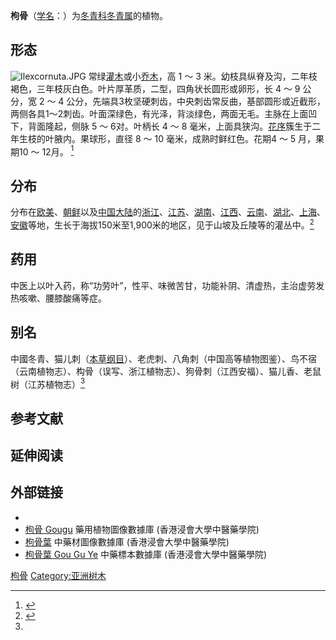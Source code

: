 {{noteTA
|G1=長度單位
}}
{{Speciesbox
|image = Ilex cornuta.jpg
|genus = Ilex
|species = cornuta
|authority = [[John_Lindley|Lindl.]]
|synonyms =
    {{Plainlist | style = margin-left: 1em; text-indent: -1em; |
*''Ilex fortunei'' <small>Lindl.</small>
*''Ilex furcata'' <small>Lindl. ex Goepp.</small>
*''Ilex reevesiana'' <small>Fortune</small>
*''Skimmia fortunei'' <small>Mast.</small>
*''Skimmia hainanensis'' <small>C.C. Huang</small>
*''Skimmia orthoclada'' <small>Hayata</small>
*''Skimmia reevesiana'' <small>(Fortune) Fortune</small>
    }}
|synonyms_ref = <ref>{{citation
|url=http://www.theplantlist.org/tpl1.1/record/kew-2860579
|title=The Plant List: A Working List of All Plant Species
|accessdate=8 December 2016
|archive-date=2019-03-08
|archive-url=https://web.archive.org/web/20190308081653/http://www.theplantlist.org/tpl1.1/record/kew-2860579
|dead-url=no
}}</ref>
}}
'''枸骨'''（[[学名|学名]]：{{lang|la|''Ilex cornuta''}}）为[[冬青科|冬青科]][[冬青属|冬青属]]的植物。

== 形态 ==

[[File:Ilexcornuta.JPG|thumb]]
常绿[[灌木|灌木]]或小[[乔木|乔木]]，高 1 ～ 3 米。幼枝具纵脊及沟，二年枝褐色，三年枝灰白色。叶片厚革质，二型，四角状长圆形或卵形，长 4 ～ 9 公分，宽 2 ～ 4 公分，先端具3枚坚硬刺齿，中央刺齿常反曲，基部圆形或近截形，两侧各具1～2刺齿。叶面深绿色，有光泽，背淡绿色，两面无毛。主脉在上面凹下，背面隆起，侧脉 5 ～ 6对。叶柄长 4 ～ 8 毫米，上面具狭沟。[[花序|花序]]簇生于二年生枝的叶腋内。果球形，直径 8 ～ 10 毫米，成熟时鲜红色。花期4 ～ 5 月，果期10 ～ 12月。
<ref>{{cite book|title=中国植物志·冬青科·55.枸骨|author=|year=|publisher=|isbn=|url=http://www.cvh.org.cn/zhiwuzhi/page/45(2)/085.PDF}}{{dead link|date=2018年3月 |bot=InternetArchiveBot |fix-attempted=yes }}</ref>

==分布==
分布在[[欧美|欧美]]、[[朝鲜|朝鲜]]以及[[中国大陆|中国大陆]]的[[浙江|浙江]]、[[江苏|江苏]]、[[湖南|湖南]]、[[江西|江西]]、[[云南|云南]]、[[湖北|湖北]]、[[上海|上海]]、[[安徽|安徽]]等地，生长于海拔150米至1,900米的地区，见于山坡及丘陵等的灌丛中。<ref name="bioinfo">{{cite web| url =http://www.bioinfo.cn/db05/KmzwSpecies.php?action=view&id=14101| title =枸骨| work =《中国高等植物数据库全库》| publisher =中国科学院微生物研究所| author =昆明植物研究所| accessdate =2009-02-24| archive-date =2016-03-05| archive-url =https://web.archive.org/web/20160305053504/http://www.bioinfo.cn/db05/KmzwSpecies.php?action=view&id=14101| dead-url =yes}}</ref>

==药用==
中医上以叶入药，称“功劳叶”，性平、味微苦甘，功能补阴、清虚热，主治虚劳发热咳嗽、腰膝酸痛等症。

== 别名 ==
中國冬青、猫儿刺（[[本草纲目|本草纲目]]）、老虎刺、八角刺（中国高等植物图鉴）、鸟不宿（云南植物志）、构骨（误写、浙江植物志）、狗骨刺（江西安福）、猫儿香、老鼠树（江苏植物志）<ref name="bioinfo"/>

== 参考文献 ==
{{reflist}}

== 延伸阅读 ==
{{Wikisource further reading}}

== 外部链接 ==
* {{CVH|Ilex cornuta}}
* [http://libproject.hkbu.edu.hk/was40/detail?lang=ch&channelid=1288&searchword=herb_id=D00133 枸骨 Gougu] 藥用植物圖像數據庫 (香港浸會大學中醫藥學院) {{zh}}{{en}}
*[https://sys01.lib.hkbu.edu.hk/cmed/mmid/detail.php?pid=B00328 枸骨葉] 中藥材圖像數據庫  (香港浸會大學中醫藥學院) {{zh}}{{en}} 
* [http://libproject.hkbu.edu.hk/was40/detail?channelid=44273&searchword=herb_id=D00798 枸骨葉 Gou Gu Ye] {{Wayback|url=http://libproject.hkbu.edu.hk/was40/detail?channelid=44273&searchword=herb_id=D00798 |date=20160304100534 }} 中藥標本數據庫 (香港浸會大學中醫藥學院) {{zh-hant}}{{en}}

{{Commons|Ilex cornuta}}
{{Wikispecies|Ilex cornuta}}
{{Taxonbar|from=Q1074050}}

[[Category:冬青属|枸骨]]
[[Category:亚洲树木|Category:亚洲树木]]